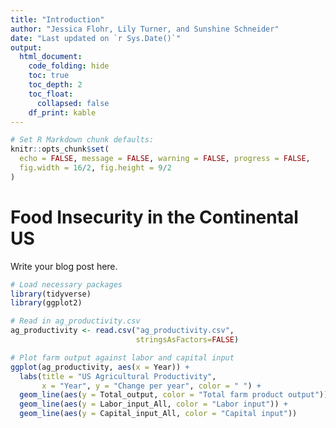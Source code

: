 ```yaml
---
title: "Introduction"
author: "Jessica Flohr, Lily Turner, and Sunshine Schneider"
date: "Last updated on `r Sys.Date()`"
output:
  html_document:
    code_folding: hide
    toc: true
    toc_depth: 2
    toc_float: 
      collapsed: false
    df_print: kable
---
```


```r
# Set R Markdown chunk defaults:
knitr::opts_chunk$set(
  echo = FALSE, message = FALSE, warning = FALSE, progress = FALSE,
  fig.width = 16/2, fig.height = 9/2
)
```

# Food Insecurity in the Continental US

Write your blog post here.

```r
# Load necessary packages
library(tidyverse)
library(ggplot2)

# Read in ag_productivity.csv
ag_productivity <- read.csv("ag_productivity.csv",
                            stringsAsFactors=FALSE)

# Plot farm output against labor and capital input
ggplot(ag_productivity, aes(x = Year)) +
  labs(title = "US Agricultural Productivity", 
       x = "Year", y = "Change per year", color = " ") +
  geom_line(aes(y = Total_output, color = "Total farm product output")) +
  geom_line(aes(y = Labor_input_All, color = "Labor input")) +
  geom_line(aes(y = Capital_input_All, color = "Capital input"))
```
